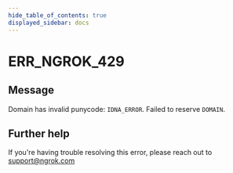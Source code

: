 ```yaml
---
hide_table_of_contents: true
displayed_sidebar: docs
---
```



# ERR_NGROK_429

## Message

Domain has invalid punycode: `IDNA_ERROR`. Failed to reserve `DOMAIN`.

<ErrorDetails error="err_ngrok_429" />

## Further help

If you're having trouble resolving this error, please reach out to [support@ngrok.com](mailto:support@ngrok.com?subject=Help%20with%20ERR_NGROK_429)
